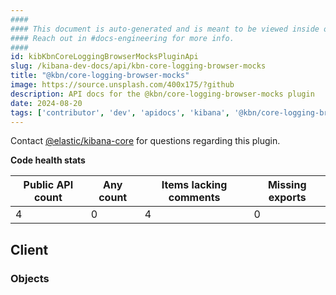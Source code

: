 ```yaml
---
####
#### This document is auto-generated and is meant to be viewed inside our experimental, new docs system.
#### Reach out in #docs-engineering for more info.
####
id: kibKbnCoreLoggingBrowserMocksPluginApi
slug: /kibana-dev-docs/api/kbn-core-logging-browser-mocks
title: "@kbn/core-logging-browser-mocks"
image: https://source.unsplash.com/400x175/?github
description: API docs for the @kbn/core-logging-browser-mocks plugin
date: 2024-08-20
tags: ['contributor', 'dev', 'apidocs', 'kibana', '@kbn/core-logging-browser-mocks']
---
```




Contact [@elastic/kibana-core](https://github.com/orgs/elastic/teams/kibana-core) for questions regarding this plugin.

**Code health stats**

| Public API count  | Any count | Items lacking comments | Missing exports |
|-------------------|-----------|------------------------|-----------------|
| 4 | 0 | 4 | 0 |

## Client

### Objects
<DocDefinitionList data={kbnCoreLoggingBrowserMocksObj.client.objects}/>

